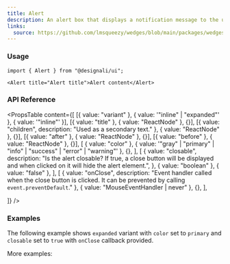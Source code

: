 ```yaml
---
title: Alert
description: An alert box that displays a notification message to the user.
links:
  source: https://github.com/lmsqueezy/wedges/blob/main/packages/wedges/src/components/Alert/Alert.tsx
---
```


<PreviewComponent name="alert/preview" />

### Usage

```tsx
import { Alert } from "@designali/ui";
```

```tsx showLineNumbers
<Alert title="Alert title">Alert content</Alert>
```

### API Reference

<PropsTable
  content={[
    [{ value: "variant" }, { value: '"inline" | "expanded"' }, { value: '"inline"' }],
    [{ value: "title" }, { value: "ReactNode" }, {}],
    [{ value: "children", description: "Used as a secondary text." }, { value: "ReactNode" }, {}],
    [{ value: "after" }, { value: "ReactNode" }, {}],
    [{ value: "before" }, { value: "ReactNode" }, {}],
    [
      { value: "color" },
      { value: '"gray" | "primary" | "info" | "success" | "error" | "warning"' },
      {},
    ],
    [
      {
        value: "closable",
        description:
          "Is the alert closable? If true, a close button will be displayed and when clicked on it will hide the alert element.",
      },
      { value: "boolean" },
      { value: "false" },
    ],
    [
      {
        value: "onClose",
        description:
        "Event handler called when the close button is clicked. It can be prevented by calling `event.preventDefault`."
      },
      { value: "MouseEventHandler<HTMLButtonElement> | never" },
      {},
    ],

]} />

### Examples

The following example shows `expanded` variant with `color` set to `primary` and
`closable` set to `true` with `onClose` callback provided.

<PreviewComponent name="alert/example-1" />

More examples:

<PreviewComponent name="alert/example-2" />
